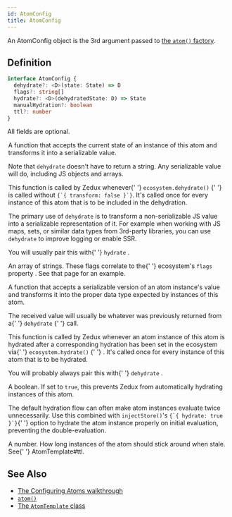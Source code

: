 ```yaml
---
id: AtomConfig
title: AtomConfig
---
```



An AtomConfig object is the 3rd argument passed to [the `atom()` factory](../factories/atom).

## Definition

```ts
interface AtomConfig {
  dehydrate?: <D>(state: State) => D
  flags?: string[]
  hydrate?: <D>(dehydratedState: D) => State
  manualHydration?: boolean
  ttl?: number
}
```

All fields are optional.

<Legend>
  <Item name="dehydrate">
    <p>
      A function that accepts the current state of an instance of this atom and
      transforms it into a serializable value.
    </p>
    <p>
      Note that <code>dehydrate</code> doesn't have to return a string. Any
      serializable value will do, including JS objects and arrays.
    </p>
    <p>
      This function is called by Zedux whenever{' '}
      <Link to="../classes/Ecosystem#dehydrate">
        <code>ecosystem.dehydrate()</code>
      </Link>{' '}
      is called without <code>{`{ transform: false }`}</code>. It's called once
      for every instance of this atom that is to be included in the dehydration.
    </p>
    <p>
      The primary use of <code>dehydrate</code> is to transform a
      non-serializable JS value into a serializable representation of it. For
      example when working with JS maps, sets, or similar data types from
      3rd-party libraries, you can use <code>dehydrate</code> to improve logging
      or enable SSR.
    </p>
    <p>
      You will usually pair this with{' '}
      <Link to="#hydrate">
        <code>hydrate</code>
      </Link>
      .
    </p>
  </Item>
  <Item name="flags">
    <p>
      An array of strings. These flags correlate to the{' '}
      <Link to="../classes/Ecosystem#flags">
        ecosystem's <code>flags</code> property
      </Link>
      . See that page for an example.
    </p>
  </Item>
  <Item name="hydrate">
    <p>
      A function that accepts a serializable version of an atom instance's value
      and transforms it into the proper data type expected by instances of this
      atom.
    </p>
    <p>
      The received value will usually be whatever was previously returned from a{' '}
      <Link to="#dehydrate">
        <code>dehydrate</code>
      </Link>{' '}
      call.
    </p>
    <p>
      This function is called by Zedux whenever an atom instance of this atom is
      hydrated after a corresponding hydration has been set in the ecosystem via{' '}
      <Link to="../classes/Ecosystem#hydrate">
        <code>ecosystem.hydrate()</code>
      </Link>{' '}
      . It's called once for every instance of this atom that is to be hydrated.
    </p>
    <p>
      You will probably always pair this with{' '}
      <Link to="#dehydrate">
        <code>dehydrate</code>
      </Link>
      .
    </p>
  </Item>
  <Item name="manualHydration">
    <p>
      A boolean. If set to <code>true</code>, this prevents Zedux from
      automatically hydrating instances of this atom.
    </p>
    <p>
      The default hydration flow can often make atom instances evaluate twice
      unnecessarily. Use this combined with <code>injectStore()</code>'s <code>{`{ hydrate: true }`}</code>{' '}
      option to hydrate the atom instance properly on initial evaluation,
      preventing the double-evaluation.
    </p>
  </Item>
  <Item name="ttl">
    A number. How long instances of the atom should stick around when stale. See{' '}
    <Link to="../classes/AtomTemplate#ttl">AtomTemplate#ttl</Link>.
  </Item>
</Legend>

## See Also

- [The Configuring Atoms walkthrough](../../walkthrough/configuring-atoms)
- [`atom()`](../factories/atom)
- [The `AtomTemplate` class](../classes/AtomTemplate)
